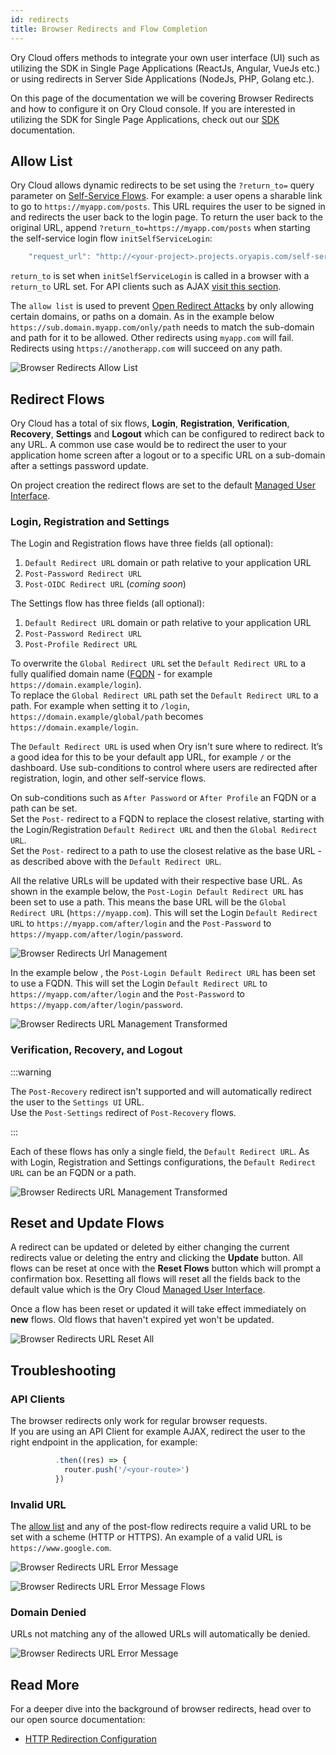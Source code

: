 ```yaml
---
id: redirects
title: Browser Redirects and Flow Completion
---
```


Ory Cloud offers methods to integrate your own user interface (UI) such as
utilizing the SDK in Single Page Applications (ReactJs, Angular, VueJs etc.) or
using redirects in Server Side Applications (NodeJs, PHP, Golang etc.).

On this page of the documentation we will be covering Browser Redirects and how
to configure it on Ory Cloud console. If you are interested in utilizing the SDK
for Single Page Applications, check out our [SDK](./services-api.mdx)
documentation.

## Allow List

Ory Cloud allows dynamic redirects to be set using the `?return_to=` query
parameter on [Self-Service Flows](./self-service.mdx). For example: a user opens
a sharable link to go to `https://myapp.com/posts`. This URL requires the user
to be signed in and redirects the user back to the login page. To return the
user back to the original URL, append `?return_to=https://myapp.com/posts` when
starting the self-service login flow `initSelfServiceLogin`:

```js
    "request_url": "http://<your-project>.projects.oryapis.com/self-service/login/browser?return_to=...",
```

`return_to` is set when `initSelfServiceLogin` is called in a browser with a
`return_to` URL set. For API clients such as AJAX
[visit this section](#api-clients).

The `allow list` is used to prevent
[Open Redirect Attacks](https://cheatsheetseries.owasp.org/cheatsheets/Unvalidated_Redirects_and_Forwards_Cheat_Sheet.html)
by only allowing certain domains, or paths on a domain. As in the example below
`https://sub.domain.myapp.com/only/path` needs to match the sub-domain and path
for it to be allowed. Other redirects using `myapp.com` will fail. Redirects
using `https://anotherapp.com` will succeed on any path.

![Browser Redirects Allow List](/images/browser-redirects/browser-redirects-allow-list.png)

## Redirect Flows

Ory Cloud has a total of six flows, **Login**, **Registration**,
**Verification**, **Recovery**, **Settings** and **Logout** which can be
configured to redirect back to any URL. A common use case would be to redirect
the user to your application home screen after a logout or to a specific URL on
a sub-domain after a settings password update.

On project creation the redirect flows are set to the default
[Managed User Interface](./managed-ui.mdx).

### Login, Registration and Settings

The Login and Registration flows have three fields (all optional):

1. `Default Redirect URL` domain or path relative to your application URL
2. `Post-Password Redirect URL`
3. `Post-OIDC Redirect URL` (_coming soon_)

The Settings flow has three fields (all optional):

1. `Default Redirect URL` domain or path relative to your application URL
2. `Post-Password Redirect URL`
3. `Post-Profile Redirect URL`

To overwrite the `Global Redirect URL` set the `Default Redirect URL` to a fully
qualified domain name
([FQDN](https://en.wikipedia.org/wiki/Fully_qualified_domain_name) - for example
`https://domain.example/login`).  
To replace the `Global Redirect URL` path set the `Default Redirect URL` to a
path. For example when setting it to `/login`,
`https://domain.example/global/path` becomes `https://domain.example/login`.

The `Default Redirect URL` is used when Ory isn't sure where to redirect. It’s a
good idea for this to be your default app URL, for example `/` or the dashboard.
Use sub-conditions to control where users are redirected after registration,
login, and other self-service flows.

On sub-conditions such as `After Password` or `After Profile` an FQDN or a path
can be set.  
Set the `Post-` redirect to a FQDN to replace the closest relative, starting
with the Login/Registration `Default Redirect URL` and then the
`Global Redirect URL`.  
Set the `Post-` redirect to a path to use the closest relative as the base URL -
as described above with the `Default Redirect URL`.

All the relative URLs will be updated with their respective base URL. As shown
in the example below, the `Post-Login Default Redirect URL` has been set to use
a path. This means the base URL will be the `Global Redirect URL`
(`https://myapp.com`). This will set the Login `Default Redirect URL` to
`https://myapp.com/after/login` and the `Post-Password` to
`https://myapp.com/after/login/password`.

![Browser Redirects Url Management](/images/browser-redirects/browser-redirects-url-management.png)

In the example below , the `Post-Login Default Redirect URL` has been set to use
a FQDN. This will set the Login `Default Redirect URL` to
`https://myapp.com/after/login` and the `Post-Password` to
`https://myapp.com/after/login/password`.

![Browser Redirects URL Management Transformed](/images/browser-redirects/browser-redirects-url-management-2.png)

### Verification, Recovery, and Logout

:::warning

The `Post-Recovery` redirect isn't supported and will automatically redirect the
user to the `Settings UI` URL.  
Use the `Post-Settings` redirect of `Post-Recovery` flows.

:::

Each of these flows has only a single field, the `Default Redirect URL`. As with
Login, Registration and Settings configurations, the `Default Redirect URL` can
be an FQDN or a path.

![Browser Redirects URL Management Transformed](/images/browser-redirects/browser-redirects-url-management-3.png)

## Reset and Update Flows

A redirect can be updated or deleted by either changing the current redirects
value or deleting the entry and clicking the **Update** button. All flows can be
reset at once with the **Reset Flows** button which will prompt a confirmation
box. Resetting all flows will reset all the fields back to the default value
which is the Ory Cloud [Managed User Interface](./managed-ui.mdx).

Once a flow has been reset or updated it will take effect immediately on **new**
flows. Old flows that haven't expired yet won't be updated.

![Browser Redirects URL Reset All](/images/browser-redirects/browser-redirects-reset-all.png)

## Troubleshooting

### API Clients

The browser redirects only work for regular browser requests.  
If you are using an API Client for example AJAX, redirect the user to the right
endpoint in the application, for example:

```ts
          .then((res) => {
            router.push('/<your-route>')
          })
```

### Invalid URL

The [allow list](#allow-list) and any of the post-flow redirects require a valid
URL to be set with a scheme (HTTP or HTTPS). An example of a valid URL is
`https://www.google.com`.

![Browser Redirects URL Error Message](/images/browser-redirects/browser-redirects-error-messages-1.png)

![Browser Redirects URL Error Message Flows](/images/browser-redirects/browser-redirects-error-messages-flows.png)

### Domain Denied

URLs not matching any of the allowed URLs will automatically be denied.

![Browser Redirects URL Error Message](/images/browser-redirects/browser-redirects-error-messages-2.png)

## Read More

For a deeper dive into the background of browser redirects, head over to our
open source documentation:

- [HTTP Redirection Configuration](https://www.ory.sh/kratos/docs/concepts/browser-redirect-flow-completion)
